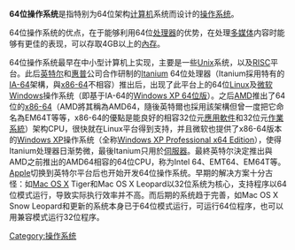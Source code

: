 {{Unreferenced|time=2021-01-20T03:50:24+00:00}}
{{noteTA
|G1=IT
}}
'''64位操作系统'''是指特别为64位架构[[计算机|计算机]]系统而设计的[[操作系统|操作系统]]。

64位操作系统的优点，在于能够利用64位[[处理器|处理器]]的优势，在处理[[多媒体|多媒体]]内容时能够有更佳的表现，可以存取4GB以上的[[內存|內存]]。

64位操作系统最早在中小型计算机上实现，主要是一些[[Unix|Unix]]系统，以及[[RISC|RISC]]平台。此后[[英特尔|英特尔]]和[[惠普|惠普]]公司合作研制的[[Itanium|Itanium]] 64位处理器（Itanium採用特有的[[IA-64|IA-64]]架構，與[[x86-64|x86-64]]不相容）推出后，出现了此平台上的64位[[Linux|Linux]]及[[微软|微软]][[Windows|Windows]]操作系统（即基于IA-64的[[Windows_XP_64位版|Windows XP 64位版]]）。之后[[AMD|AMD]]推出了64位的[[x86-64|x86-64]]（AMD將其稱為AMD64，隨後英特爾也採用該架構但曾一度把它命名為EM64T等等，x86-64的優點是能良好的相容32位元[[應用軟件|應用軟件]]和32位元[[作業系統|作業系統]]）架构CPU，很快就在Linux平台得到支持，并且微软也提供了x86-64版本的[[Windows_XP|Windows XP]]操作系统（全称[[Windows_XP_Professional_x64_Edition|Windows XP Professional x64 Edition]]），使得Itanium处理器日渐势微，最後Itanium只用於[[伺服器|伺服器]]。最終英特尔決定推出與AMD之前推出的AMD64相容的64位CPU，称为Intel 64、EMT64、EM64T等。[[Apple_Inc.|Apple]]切换到英特尔平台后也开始开发64位操作系统。早期的解决方案十分古怪：如[[Mac_OS_X|Mac OS X]] Tiger和Mac OS X Leopard以32位系统为核心，支持程序以64位模式运行，导致实际执行效率并不高。而后期的系统趋于完善，如Mac OS X Snow Leopard和更新的系统本身已于64位模式运行，可运行64位程序，也可以用兼容模式运行32位程序。

[[Category:操作系统|Category:操作系统]]
{{compu-stub}}
